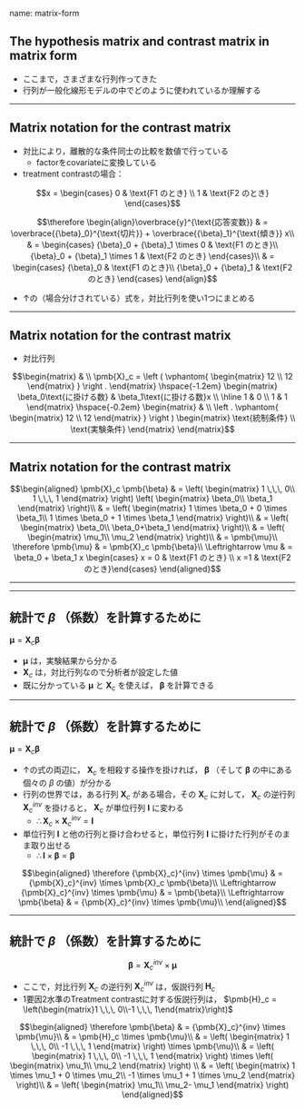 name: matrix-form

## The hypothesis matrix and contrast matrix in matrix form

- ここまで，さまざまな行列作ってきた
- 行列が一般化線形モデルの中でどのように使われているか理解する

---

## Matrix notation for the contrast matrix

- 対比により，離散的な条件同士の比較を数値で行っている
  - factorをcovariateに変換している
- treatment contrastの場合：

$$x =
\begin{cases}
0 & \text{F1 のとき} \\
1 & \text{F2 のとき}
\end{cases}$$

$$\therefore \begin{align}\overbrace{y}^{\text{応答変数}} & = \overbrace{{\beta}_0}^{\text{切片}} + \overbrace{{\beta}_1}^{\text{傾き}} x\\
& =
\begin{cases}
{\beta}_0 + {\beta}_1 \times 0 & \text{F1 のとき}\\
{\beta}_0 + {\beta}_1 \times 1 & \text{F2 のとき}
\end{cases}\\
& =
\begin{cases}
{\beta}_0 & \text{F1 のとき}\\
{\beta}_0 + {\beta}_1 & \text{F2 のとき}
\end{cases}
\end{align}$$

- ↑の（場合分けされている）式を，対比行列を使い1つにまとめる

---

## Matrix notation for the contrast matrix

- 対比行列

$$\begin{matrix}
& \\
\pmb{X}_c = 
    \left ( \vphantom{ \begin{matrix} 12 \\ 12 \end{matrix} } \right .
\end{matrix}
\hspace{-1.2em}
\begin{matrix}
    \beta_0\text{に掛ける数} & \beta_1\text{に掛ける数}x \\ \hline
    1 & 0 \\
    1 & 1
\end{matrix}
\hspace{-0.2em}
\begin{matrix}
& \\
\left . \vphantom{ \begin{matrix} 12 \\ 12 \end{matrix} } \right )
    \begin{matrix}
    \text{統制条件} \\ \text{実験条件}
    \end{matrix}
\end{matrix}$$

---

## Matrix notation for the contrast matrix

$$\begin{aligned}
\pmb{X}_c \pmb{\beta}
& =
\left(
\begin{matrix}
1 \,\,\, 0\\
1 \,\,\, 1
\end{matrix}
\right)
\left(
\begin{matrix}
\beta_0\\
\beta_1
\end{matrix}
\right)\\
& =
\left(
\begin{matrix}
1 \times \beta_0 + 0 \times \beta_1\\
1 \times \beta_0 + 1 \times \beta_1
\end{matrix}
\right)\\
& =
\left(
\begin{matrix}
\beta_0\\
\beta_0+\beta_1
\end{matrix}
\right)\\
& =
\left(
\begin{matrix}
\mu_1\\
\mu_2
\end{matrix}
\right)\\
& =
\pmb{\mu}\\
\therefore \pmb{\mu}
& =
\pmb{X}_c \pmb{\beta}\\
\Leftrightarrow \mu
& =
\beta_0 + \beta_1 x
\begin{cases}
x = 0 & \text{F1 のとき} \\
x =1 & \text{F2 のとき}\end{cases}
\end{aligned}$$

---

<!-- -->

---

## 統計で $\beta$ （係数）を計算するために

$\pmb{\mu} = \pmb{X}_c \pmb{\beta}$

- $\pmb{\mu}$ は，実験結果から分かる
- $\pmb{X}_c$ は，対比行列なので分析者が設定した値
- 既に分かっている $\pmb{\mu}$ と $\pmb{X}_c$ を使えば， $\pmb{\beta}$ を計算できる

---

## 統計で $\beta$ （係数）を計算するために

$\pmb{\mu} = \pmb{X}_c \pmb{\beta}$

- ↑の式の両辺に， $\pmb{X}_c$ を相殺する操作を掛ければ， $\pmb{\beta}$ （そして $\pmb{\beta}$ の中にある個々の $\beta$ の値）が分かる
- 行列の世界では，ある行列 $\pmb{X}_c$ がある場合，その $\pmb{X}_c$ に対して， $\pmb{X}_c$ の逆行列 ${\pmb{X}_c}^{inv}$ を掛けると， $\pmb{X}_c$ が単位行列 $\pmb{I}$ に変わる
  - $\therefore \pmb{X}_c \times {\pmb{X}_c}^{inv} = \pmb{I}$
- 単位行列 $\pmb{I}$ と他の行列と掛け合わせると，単位行列 $\pmb{I}$ に掛けた行列がそのまま取り出せる
  - $\therefore \pmb{I} \times \pmb{\beta} = \pmb{\beta}$

$$\begin{aligned}
\therefore
{\pmb{X}_c}^{inv} \times \pmb{\mu}
& =
{\pmb{X}_c}^{inv} \times \pmb{X}_c \pmb{\beta}\\
\Leftrightarrow
{\pmb{X}_c}^{inv} \times \pmb{\mu}
& =
\pmb{\beta}\\
\Leftrightarrow
\pmb{\beta}
& =
{\pmb{X}_c}^{inv} \times \pmb{\mu}\\
\end{aligned}$$

---

## 統計で $\beta$ （係数）を計算するために

$$\pmb{\beta} = {\pmb{X}_c}^{inv} \times \pmb{\mu}$$

- ここで，対比行列 $\pmb{X}_c$ の逆行列 ${\pmb{X}_c}^{inv}$ は，仮説行列 $\pmb{H}_c$
- 1要因2水準のTreatment contrastに対する仮説行列は， $\pmb{H}_c = \left(\begin{matrix}1 \,\,\, 0\\-1 \,\,\, 1\end{matrix}\right)$

$$\begin{aligned}
\therefore
\pmb{\beta}
& =
{\pmb{X}_c}^{inv} \times \pmb{\mu}\\
& =
\pmb{H}_c \times \pmb{\mu}\\
& =
\left(
  \begin{matrix}
  1 \,\,\, 0\\
  -1 \,\,\, 1
  \end{matrix}
\right)
\times \pmb{\mu}\\
& =
\left(
  \begin{matrix}
  1 \,\,\, 0\\
  -1 \,\,\, 1
  \end{matrix}
\right)
\times
\left(
\begin{matrix}
\mu_1\\
\mu_2
\end{matrix}
\right)
\\
& =
\left(
\begin{matrix}
1 \times \mu_1 + 0 \times \mu_2\\
-1 \times \mu_1 + 1 \times \mu_2
\end{matrix}
\right)\\
& =
\left(
\begin{matrix}
\mu_1\\
\mu_2- \mu_1
\end{matrix}
\right)
\end{aligned}$$

